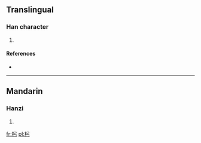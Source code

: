 ==Translingual==

===Han character===
{{Han char|rn=75|rad=木|as=03|sn=7|four=|canj=木弓 (DN)}}

# {{defn|Han|sort=木03}}

====References====
* {{Han ref|kx=0512.070|dkj=14475|hdz=21162.050|uh=675B|ud=26459}}

----

==Mandarin==

===Hanzi===
{{cmn-hanzi|pin=[[gōng]] ([[gong1]])|wg=kung<sup>1</sup>}}

# {{defn|lang=cmn|sort=木03}}

[[fr:杛]]
[[pl:杛]]